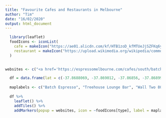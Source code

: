 ---
title: "Favourite Cafes and Restaurants in Melbourne"
author: "Tim"
date: "16/02/2020"
output: html_document
---
```{r, echo=FALSE, message=FALSE}
  library(leaflet)
  foodIcons <- iconList(
    cafe = makeIcon("https://ae01.alicdn.com/kf/HTB1zoD_kfMTUeJjSZFKq6ygopXaA/Creative-Coffee-Cup-Silhouette-Vinyl-Wall-Sticker-Cafe-Shop-Wall-Decal.jpg", iconWidth = 18, iconHeight = 18),
    restaurant = makeIcon("https://upload.wikimedia.org/wikipedia/commons/thumb/b/b7/RWB-RWBA_Gasthaus.svg/1024px-RWB-RWBA_Gasthaus.svg.png"   , iconWidth = 18, iconHeight = 18)
  )   
 

websites <- c("<a href='https://espressomelbourne.com/cafes/south/batch/'>Batch Espresso</a>", "<a href='https://www.facebook.com/Treehouse-Lounge-balaclava-765823303764296/'>Treehouse Lounge Bar</a>", "<a href='https://www.wallcoffee.com.au/'>Wall Two 80</a>", "<a href='https://www.timeout.com/melbourne/restaurants/si-senor-art-taqueria'>Si Senor Art Taqueria</a>", "<a href='https://www.lastapas.com.au/'>Las Tapas</a>", "<a href='https://www.blencowesmilkbar.com/'>blencowesmilkbar</a>", "<a href='http://restaurantsnapshot.com/GalleonCafe/'>Galleon Cafe</a>", "<a href='https://thelocal.com.au/'>The Local Taphouse</a>", "<a href='https://toppaddockcafe.com/'>Top Paddock Cafe</a>", "<a href='https://www.facebook.com/claypotsstkilda/'>Claypots Seafood Bar</a>", "<a href='https://www.iddybiddy.com.au/'>Iddy Biddy Bar</a>", "<a href='https://mrmiyagi.com.au/'>Mr Miyagi</a>", "<a href='https://hanoihannah.com.au/expresslane/'>Hannoi Hannah</a>", "<a href='https://ilbacaro.com.au/'>Il Bacaro</a>", "<a href='https://www.hawkerhall.com.au/'>Hawker Hall</a>")

  df = data.frame(lat = c(-37.8688069, -37.869012, -37.86856, -37.868997, -37.86807235924756, -37.86589, -37.86706, -37.86823, -37.83274, -37.87048, -37.87043, -37.85412, -37.8521, -37.8138, -37.85448), lng = c(144.9953459, 144.995665, 144.99323, 144.993274, 144.99028444290164, 144.99465, 144.97903, 144.98995, 144.99635, 144.98033, 144.98087, 144.99285, 144.99452, 144.96828, 144.99294), type = c("cafe", "cafe", "cafe", "restaurant", "restaurant", "cafe", "cafe", "restaurant", "cafe", "restaurant", "cafe", "restaurant", "restaurant", "restaurant", "restaurant"))
  
  maplabels <- c("Batch Espresso", "Treehouse Lounge Bar", "Wall Two 80", "Si Senor Art Taqueria", "Las Tapas", "BlencowesMilkBar", "Galleon Cafe", "The Local Taphouse", "Top Paddock Cafe", "Claypots Seafood Bar", "Iddy Biddy", "Mr Miyagi", "Hannoi Hannah", "Il Bacaro", "Hawker Hall")
  
  df %>% 
    leaflet() %>%
    addTiles() %>%
    addMarkers(popup = websites, icon = ~foodIcons[type], label = maplabels)
```